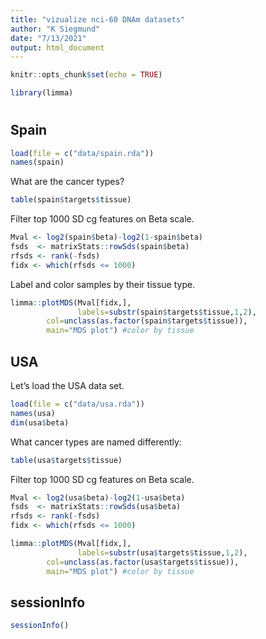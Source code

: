 ```yaml
---
title: "vizualize nci-60 DNAm datasets"
author: "K Siegmund"
date: "7/13/2021"
output: html_document
---
```


```r
knitr::opts_chunk$set(echo = TRUE)
```

```r
library(limma)
```

# {.tabset}

## Spain

```r
load(file = c("data/spain.rda"))
names(spain)
```


What are the cancer types?
```r
table(spain$targets$tissue)
```

Filter top 1000 SD cg features on Beta scale.   
```r
Mval <- log2(spain$beta)-log2(1-spain$beta)
fsds  <- matrixStats::rowSds(spain$beta)
rfsds <- rank(-fsds)
fidx <- which(rfsds <= 1000)
```

Label and color samples by their tissue type.
```r
limma::plotMDS(Mval[fidx,],
               labels=substr(spain$targets$tissue,1,2),
        col=unclass(as.factor(spain$targets$tissue)),
        main="MDS plot") #color by tissue
```

## USA

Let's load the USA data set.
```r
load(file = c("data/usa.rda"))
names(usa)
dim(usa$beta)
```

What cancer types are named differently:
```r
table(usa$targets$tissue)
```

Filter top 1000 SD cg features on Beta scale.
```r
Mval <- log2(usa$beta)-log2(1-usa$beta)
fsds  <- matrixStats::rowSds(usa$beta)
rfsds <- rank(-fsds)
fidx <- which(rfsds <= 1000)
```

```r
limma::plotMDS(Mval[fidx,],
               labels=substr(usa$targets$tissue,1,2),
        col=unclass(as.factor(usa$targets$tissue)),
        main="MDS plot") #color by tissue
```

## sessionInfo

```r
sessionInfo()
```

